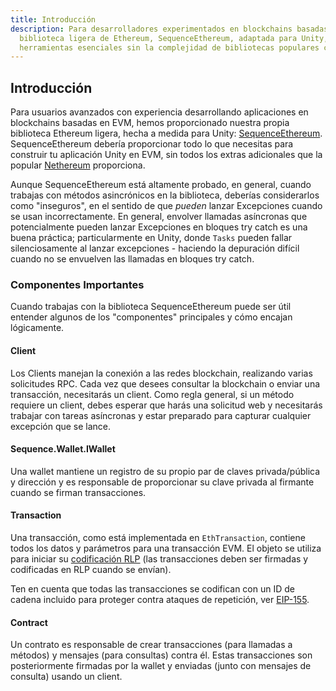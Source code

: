 ```yaml
---
title: Introducción
description: Para desarrolladores experimentados en blockchains basadas en EVM, nuestra
  biblioteca ligera de Ethereum, SequenceEthereum, adaptada para Unity, ofrece
  herramientas esenciales sin la complejidad de bibliotecas populares como Nethereum.
---
```


## Introducción

Para usuarios avanzados con experiencia desarrollando aplicaciones en blockchains basadas en EVM, hemos proporcionado nuestra propia biblioteca Ethereum ligera, hecha a medida para Unity: [SequenceEthereum](https://github.com/0xsequence/sequence-unity/tree/master/Assets/SequenceSDK/Ethereum).
SequenceEthereum debería proporcionar todo lo que necesitas para construir tu aplicación Unity en EVM, sin todos los extras adicionales que la popular [Nethereum](https://github.com/Nethereum/Nethereum) proporciona.

Aunque SequenceEthereum está altamente probado, en general, cuando trabajas con métodos asincrónicos en la biblioteca, deberías considerarlos como "inseguros", en el sentido de que <i>pueden</i> lanzar Excepciones cuando se usan incorrectamente.
En general, envolver llamadas asíncronas que potencialmente pueden lanzar Excepciones en bloques try catch es una buena práctica; particularmente en Unity, donde `Tasks` pueden fallar silenciosamente al lanzar excepciones - haciendo la depuración difícil cuando no se envuelven las llamadas en bloques try catch.

### Componentes Importantes

Cuando trabajas con la biblioteca SequenceEthereum puede ser útil entender algunos de los "componentes" principales y cómo encajan lógicamente.

#### Client

Los Clients manejan la conexión a las redes blockchain, realizando varias solicitudes RPC. Cada vez que desees consultar la blockchain o enviar una transacción, necesitarás un client. Como regla general, si un método requiere un client, debes esperar que harás una solicitud web y necesitarás trabajar con tareas asíncronas y estar preparado para capturar cualquier excepción que se lance.

#### Sequence.Wallet.IWallet

Una wallet mantiene un registro de su propio par de claves privada/pública y dirección y es responsable de proporcionar su clave privada al firmante cuando se firman transacciones.

#### Transaction

Una transacción, como está implementada en `EthTransaction`, contiene todos los datos y parámetros para una transacción EVM. El objeto se utiliza para iniciar su [codificación RLP](https://ethereum.org/en/developers/docs/data-structures-and-encoding/rlp/) (las transacciones deben ser firmadas y codificadas en RLP cuando se envían).

Ten en cuenta que todas las transacciones se codifican con un ID de cadena incluido para proteger contra ataques de repetición, ver [EIP-155](https://eips.ethereum.org/EIPS/eip-155).

#### Contract

Un contrato es responsable de crear transacciones (para llamadas a métodos) y mensajes (para consultas) contra él. Estas transacciones son posteriormente firmadas por la wallet y enviadas (junto con mensajes de consulta) usando un client.
